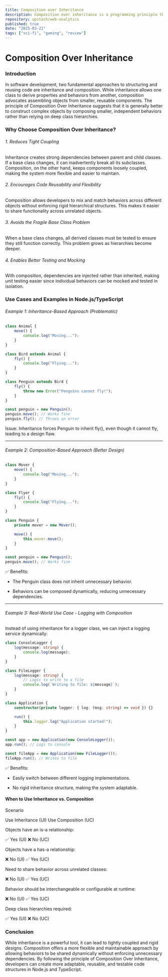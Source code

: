 ```yaml
---
title: Composition over Inheritance
description: Composition over inheritance is a programming principle that suggests that it is better to use composition, a mechanism for assembling objects, to create complex objects, rather than using inheritance, which is a mechanism for creating new classes based on existing ones. Inheritance is a powerful mechanism for creating reusable code, but it can also lead to tightly coupled, hard-to-maintain code. This is because inherited classes are tightly bound to their parent classes and any changes made to the parent class will affect all of its child classes. This makes it hard to change or extend the code without affecting the entire class hierarchy.
repository: upstash/web-analytics
published: true
date: "2025-03-21"
tags: ["sci-fi", "gaming", "review"]
---
```


# Composition Over Inheritance

### Introduction

In software development, two fundamental approaches to structuring and reusing code are inheritance and composition. While inheritance allows one class to derive properties and behaviors from another, composition advocates assembling objects from smaller, reusable components. The principle of Composition Over Inheritance suggests that it is generally better to construct complex objects by composing smaller, independent behaviors rather than relying on deep class hierarchies.

### Why Choose Composition Over Inheritance?

###### 1. Reduces Tight Coupling

Inheritance creates strong dependencies between parent and child classes. If a base class changes, it can inadvertently break all its subclasses. Composition, on the other hand, keeps components loosely coupled, making the system more flexible and easier to maintain.

###### 2. Encourages Code Reusability and Flexibility

Composition allows developers to mix and match behaviors across different objects without enforcing rigid hierarchical structures. This makes it easier to share functionality across unrelated objects.

###### 3. Avoids the Fragile Base Class Problem

When a base class changes, all derived classes must be tested to ensure they still function correctly. This problem grows as hierarchies become deeper.

###### 4. Enables Better Testing and Mocking

With composition, dependencies are injected rather than inherited, making unit testing easier since individual behaviors can be mocked and tested in isolation.

### Use Cases and Examples in Node.js/TypeScript

###### Example 1: Inheritance-Based Approach (Problematic)

```typescript
class Animal {
    move() {
        console.log("Moving...");
    }
}

class Bird extends Animal {
    fly() {
        console.log("Flying...");
    }
}

class Penguin extends Bird {
    fly() {
        throw new Error("Penguins cannot fly!");
    }
}

const penguin = new Penguin();
penguin.move(); // Works fine
penguin.fly(); // Throws an error
```

Issue: Inheritance forces Penguin to inherit fly(), even though it cannot fly, leading to a design flaw.

---

###### Example 2: Composition-Based Approach (Better Design)

```typescript
class Mover {
    move() {
        console.log("Moving...");
    }
}

class Flyer {
    fly() {
        console.log("Flying...");
    }
}

class Penguin {
    private mover = new Mover();

    move() {
        this.mover.move();
    }
}

const penguin = new Penguin();
penguin.move(); // Works fine
```

✅ Benefits:

- The Penguin class does not inherit unnecessary behavior.

- Behaviors can be composed dynamically, reducing unnecessary dependencies.

---

###### Example 3: Real-World Use Case - Logging with Composition

Instead of using inheritance for a logger class, we can inject a logging service dynamically:

```typescript
class ConsoleLogger {
    log(message: string) {
        console.log(message);
    }
}

class FileLogger {
    log(message: string) {
        // Logic to write to a file
        console.log(`Writing to file: ${message}`);
    }
}

class Application {
    constructor(private logger: { log: (msg: string) => void }) {}

    run() {
        this.logger.log("Application started!");
    }
}

const app = new Application(new ConsoleLogger());
app.run(); // Logs to console

const fileApp = new Application(new FileLogger());
fileApp.run(); // Writes to file
```

✅ Benefits:

- Easily switch between different logging implementations.

- No rigid inheritance structure, making the system adaptable.

#### When to Use Inheritance vs. Composition

Scenario

Use Inheritance (UI)
Use Composition (UC)

Objects have an is-a relationship:

✅ Yes (UI)
❌ No (UC)

Objects have a has-a relationship:

❌ No (UI)
✅ Yes (UC)

Need to share behavior across unrelated classes:

❌ No (UI)
✅ Yes (UC)

Behavior should be interchangeable or configurable at runtime:

❌ No (UI)
✅ Yes (UC)

Deep class hierarchies required:

✅ Yes (UI)
❌ No (UC)

### Conclusion

While inheritance is a powerful tool, it can lead to tightly coupled and rigid designs. Composition offers a more flexible and maintainable approach by allowing behaviors to be shared dynamically without enforcing unnecessary dependencies. By following the principle of Composition Over Inheritance, developers can create more adaptable, reusable, and testable code structures in Node.js and TypeScript.





